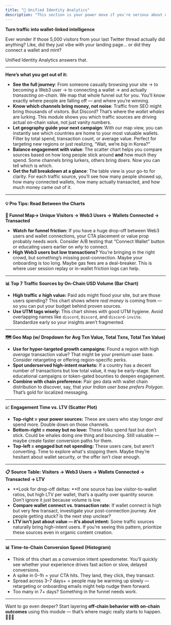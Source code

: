 ```yaml
---
title: "🧠 Unified Identity Analytics"
description: "This section is your power move if you're serious about understanding your audience beyond the click. It's like plugging your Google Analytics into the blockchain — but smarter and actually use"
---
```


**Turn traffic into wallet-linked intelligence**

Ever wonder if those 5,000 visitors from your last Twitter thread actually did anything? Like, did they just vibe with your landing page… or did they connect a wallet and mint?

Unified Identity Analytics answers that.

---

**Here’s what you get out of it:**

- **See the full journey**: From someone casually browsing your site → to becoming a Web3 user → to connecting a wallet → and actually _transacting on-chain_. We map that whole funnel out for you. You’ll know exactly where people are falling off — and where you’re winning.
- **Know which channels bring money, not noise**: Traffic from SEO might bring thousands of visitors. But Discord? That’s where the _wallet whales_ are lurking. This module shows you which traffic sources are driving actual on-chain value, not just vanity numbers.
- **Let geography guide your next campaign**: With our map view, you can instantly see which countries are home to your most valuable wallets. Filter by total spend, transaction count, or average value. Perfect for targeting new regions or just realizing, “Wait, we’re _big_ in Korea?”
- **Balance engagement with value**: The scatter chart helps you compare sources based on how long people stick around **and** how much they spend. Some channels bring lurkers, others bring doers. Now you can tell which is which.
- **Get the full breakdown at a glance**: The table view is your go-to for clarity. For each traffic source, you’ll see how many people showed up, how many connected wallets, how many actually transacted, and how much money came out of it.

---

#### 💡 Pro Tips: Read Between the Charts

**🔁 Funnel Map→ Unique Visitors → Web3 Users → Wallets Connected → Transacted**

- **Watch for funnel friction:** If you have a huge drop-off between Web3 users and wallet connections, your CTA placement or value prop probably needs work. Consider A/B testing that “Connect Wallet” button or educating users earlier on _why_ to connect.
- **High Web3 users but low transactions?** You’re bringing in the right crowd, but something’s missing post-connection. Maybe your onboarding is too long. Maybe gas fees are a deal-breaker. This is where user session replay or in-wallet friction logs can help.

---

**📊 Top 7 Traffic Sources by On-Chain USD Volume (Bar Chart)**

- **High traffic ≠ high value:** Paid ads might flood your site, but are those users spending? This chart shows where _real money_ is coming from — so you can put your budget behind proven sources.
- **Use UTM tags wisely:** This chart shines with good UTM hygiene. Avoid overlapping names like `discord`, `Discord`, and `discord-invite`. Standardize early so your insights aren’t fragmented.

---

**🗺️ Geo Map (w/ Dropdown for Avg Txn Value, Total Txns, Total Txn Value)**

- **Use for hyper-targeted growth campaigns:** Found a region with high _average_ transaction value? That might be your premium user base. Consider retargeting or offering region-specific perks.
- **Spot underserved high-intent markets:** If a country has a decent number of transactions but low total value, it may be early-stage. Run educational campaigns or token-gated bounties to deepen engagement.
- **Combine with chain preference:** Pair geo data with wallet chain distribution to discover, say, that _your Indian user base prefers Polygon_. That’s gold for localized messaging.

---

**📈 Engagement Time vs. LTV (Scatter Plot)**

- **Top-right = your power sources:** These are users who stay longer _and_ spend more. Double down on those channels.
- **Bottom-right = money but no love:** These folks spend fast but don’t stick. Could be whales doing one thing and bouncing. Still valuable — maybe create faster conversion paths for them.
- **Top-left = engaged but not spending:** These users care, but aren’t converting. Time to explore what's stopping them. Maybe they’re hesitant about wallet security, or the offer isn’t clear enough.

---

**📋 Source Table: Visitors → Web3 Users → Wallets Connected → Transacted → LTV**

- **Look for drop-off deltas: **If one source has low visitor-to-wallet ratios, but high LTV per wallet, that’s a quality over quantity source. Don’t ignore it just because volume is low.
- **Compare wallet connect vs. transaction rate:** If wallet connect is high but very few transact, investigate your post-connection journey. Are people getting stuck? Is the next step unclear?
- **LTV isn’t just about value — it’s about intent:** Some traffic sources naturally bring high-intent users. If you're seeing this pattern, prioritize these sources even in organic content creation.

---

**📊 Time-to-Chain Conversion Speed (Histogram)**

- Think of this chart as a conversion intent speedometer. You’ll quickly see whether your experience drives fast action or slow, delayed conversions.
- A spike in 0–1h = your CTA hits. They land, they click, they transact.
- Spread across 3–7 days\+ = people may be warming up slowly — retargeting or onboarding emails might help nudge them forward.
- Too many in 7\+ days? Something in the funnel needs work.

---

Want to go even deeper? Start layering **off-chain behavior with on-chain outcomes** using this module — that’s where magic really starts to happen. 🧙‍♂️✨